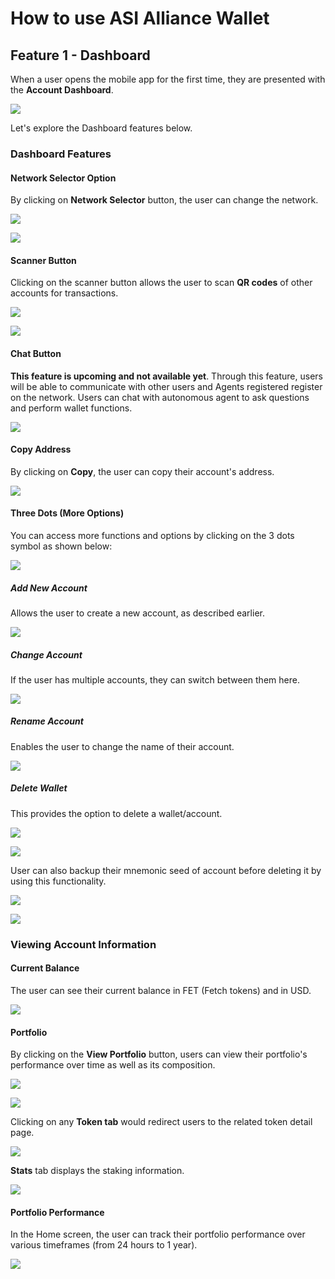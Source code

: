 # How to use ASI Alliance Wallet

## Feature 1 - Dashboard

When a user opens the mobile app for the first time, they are presented with the **Account Dashboard**.

![](src/images/guides/wallet/mobile_19.png)

Let's explore the Dashboard features below.

### Dashboard Features

#### Network Selector Option

By clicking on **Network Selector** button, the user can change the network.

![](src/images/guides/wallet/mobile_20.png)

![](src/images/guides/wallet/mobile_21.png)

#### Scanner Button

Clicking on the scanner button allows the user to scan **QR codes** of other accounts for transactions.

![](src/images/guides/wallet/mobile_22.png)

![](src/images/guides/wallet/mobile_24.png)

#### Chat Button

**This feature is upcoming and not available yet**. Through this feature, users will be able to communicate with other users and Agents registered register on the network. Users can chat with autonomous agent to ask questions and perform wallet functions.

![](src/images/guides/wallet/mobile_25.png)

#### Copy Address

By clicking on **Copy**, the user can copy their account's address.

![](src/images/guides/wallet/mobile_26.png)

#### Three Dots (More Options)

You can access more functions and options by clicking on the 3 dots symbol as shown below:

![](src/images/guides/wallet/mobile_27.png)

##### Add New Account

Allows the user to create a new account, as described earlier.

![](src/images/guides/wallet/mobile_28.png)

##### Change Account

If the user has multiple accounts, they can switch between them here.

![](src/images/guides/wallet/mobile_29.png)

##### Rename Account

Enables the user to change the name of their account.

![](src/images/guides/wallet/mobile_30.png)

##### Delete Wallet

This provides the option to delete a wallet/account.

![](src/images/guides/wallet/mobile_31.png)

![](src/images/guides/wallet/mobile_32.png)

User can also backup their mnemonic seed of account before deleting it by using this functionality.

![](src/images/guides/wallet/mobile_33.png)

![](src/images/guides/wallet/mobile_34.png)

### Viewing Account Information

#### Current Balance

The user can see their current balance in FET (Fetch tokens) and in USD.

![](src/images/guides/wallet/mobile_36.png)

#### Portfolio

By clicking on the **View Portfolio** button, users can view their portfolio's performance over time as well as its composition.

![](src/images/guides/wallet/mobile_37.png)

![](src/images/guides/wallet/mobile_38.png)

Clicking on any **Token tab** would redirect users to the related token detail page.

![](src/images/guides/wallet/mobile_39.png)

**Stats** tab displays the staking information.

![](src/images/guides/wallet/mobile_40.png)

#### Portfolio Performance

In the Home screen, the user can track their portfolio performance over various timeframes (from 24 hours to 1 year).

![](src/images/guides/wallet/mobile_41.png)

